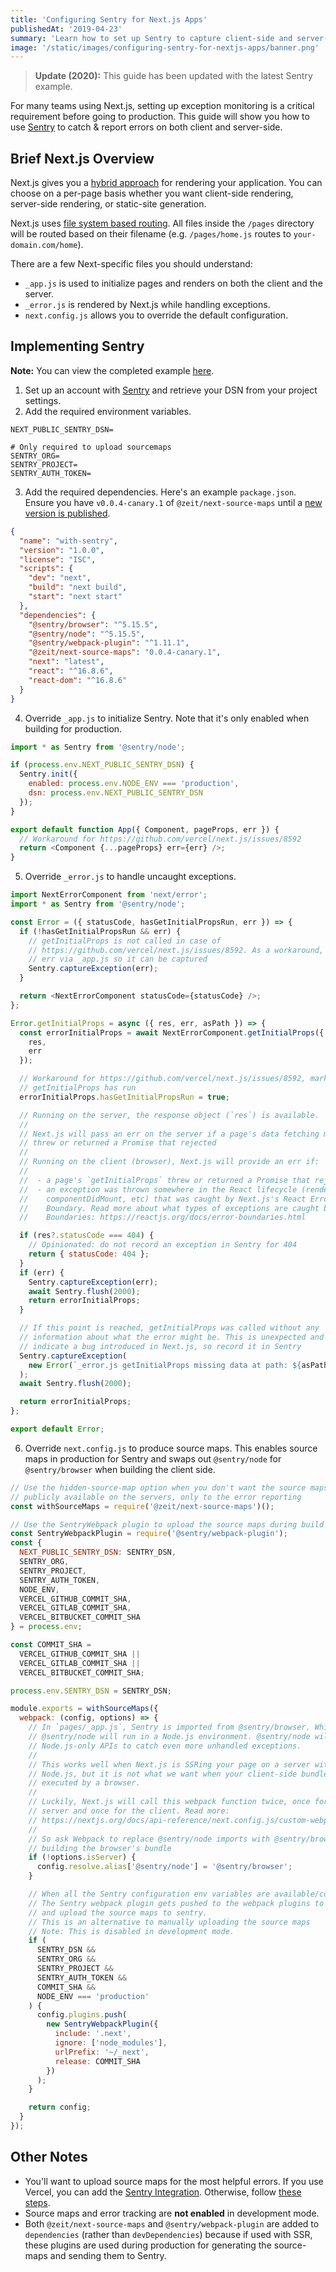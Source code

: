 ```yaml
---
title: 'Configuring Sentry for Next.js Apps'
publishedAt: '2019-04-23'
summary: 'Learn how to set up Sentry to capture client-side and server-side exceptions for Next.js applications.'
image: '/static/images/configuring-sentry-for-nextjs-apps/banner.png'
---
```


> **Update (2020):** This guide has been updated with the latest Sentry example.

For many teams using Next.js, setting up exception monitoring is a critical requirement before going to production.
This guide will show you how to use [Sentry](https://sentry.io) to catch & report errors on both client and server-side.

## Brief Next.js Overview

Next.js gives you a [hybrid approach](https://vercel.com/blog/nextjs-server-side-rendering-vs-static-generation) for rendering your application.
You can choose on a per-page basis whether you want client-side rendering, server-side rendering, or static-site generation.

Next.js uses [file system based routing](https://nextjs.org/docs/routing/introduction).
All files inside the `/pages` directory will be routed based on their filename (e.g. `/pages/home.js` routes to `your-domain.com/home`).

There are a few Next-specific files you should understand:

- `_app.js` is used to initialize pages and renders on both the client and the server.
- `_error.js` is rendered by Next.js while handling exceptions.
- `next.config.js` allows you to override the default configuration.

## Implementing Sentry

**Note:** You can view the completed example [here](https://github.com/vercel/next.js/tree/canary/examples/with-sentry).

1. Set up an account with [Sentry](https://sentry.io) and retrieve your DSN from your project settings.
2. Add the required environment variables.

```bash:.env.local
NEXT_PUBLIC_SENTRY_DSN=

# Only required to upload sourcemaps
SENTRY_ORG=
SENTRY_PROJECT=
SENTRY_AUTH_TOKEN=
```

3. Add the required dependencies. Here's an example `package.json`. Ensure you have `v0.0.4-canary.1` of `@zeit/next-source-maps` until a [new version is published](https://github.com/vercel/next-plugins/issues/634).

```json:package.json
{
  "name": "with-sentry",
  "version": "1.0.0",
  "license": "ISC",
  "scripts": {
    "dev": "next",
    "build": "next build",
    "start": "next start"
  },
  "dependencies": {
    "@sentry/browser": "^5.15.5",
    "@sentry/node": "^5.15.5",
    "@sentry/webpack-plugin": "^1.11.1",
    "@zeit/next-source-maps": "0.0.4-canary.1",
    "next": "latest",
    "react": "^16.8.6",
    "react-dom": "^16.8.6"
  }
}
```

4. Override `_app.js` to initialize Sentry. Note that it's only enabled when building for production.

```jsx:pages/_app.js
import * as Sentry from '@sentry/node';

if (process.env.NEXT_PUBLIC_SENTRY_DSN) {
  Sentry.init({
    enabled: process.env.NODE_ENV === 'production',
    dsn: process.env.NEXT_PUBLIC_SENTRY_DSN
  });
}

export default function App({ Component, pageProps, err }) {
  // Workaround for https://github.com/vercel/next.js/issues/8592
  return <Component {...pageProps} err={err} />;
}
```

5. Override `_error.js` to handle uncaught exceptions.

```jsx:pages/_error.js
import NextErrorComponent from 'next/error';
import * as Sentry from '@sentry/node';

const Error = ({ statusCode, hasGetInitialPropsRun, err }) => {
  if (!hasGetInitialPropsRun && err) {
    // getInitialProps is not called in case of
    // https://github.com/vercel/next.js/issues/8592. As a workaround, we pass
    // err via _app.js so it can be captured
    Sentry.captureException(err);
  }

  return <NextErrorComponent statusCode={statusCode} />;
};

Error.getInitialProps = async ({ res, err, asPath }) => {
  const errorInitialProps = await NextErrorComponent.getInitialProps({
    res,
    err
  });

  // Workaround for https://github.com/vercel/next.js/issues/8592, mark when
  // getInitialProps has run
  errorInitialProps.hasGetInitialPropsRun = true;

  // Running on the server, the response object (`res`) is available.
  //
  // Next.js will pass an err on the server if a page's data fetching methods
  // threw or returned a Promise that rejected
  //
  // Running on the client (browser), Next.js will provide an err if:
  //
  //  - a page's `getInitialProps` threw or returned a Promise that rejected
  //  - an exception was thrown somewhere in the React lifecycle (render,
  //    componentDidMount, etc) that was caught by Next.js's React Error
  //    Boundary. Read more about what types of exceptions are caught by Error
  //    Boundaries: https://reactjs.org/docs/error-boundaries.html

  if (res?.statusCode === 404) {
    // Opinionated: do not record an exception in Sentry for 404
    return { statusCode: 404 };
  }
  if (err) {
    Sentry.captureException(err);
    await Sentry.flush(2000);
    return errorInitialProps;
  }

  // If this point is reached, getInitialProps was called without any
  // information about what the error might be. This is unexpected and may
  // indicate a bug introduced in Next.js, so record it in Sentry
  Sentry.captureException(
    new Error(`_error.js getInitialProps missing data at path: ${asPath}`)
  );
  await Sentry.flush(2000);

  return errorInitialProps;
};

export default Error;
```

6. Override `next.config.js` to produce source maps. This enables source maps in production for Sentry and swaps out `@sentry/node` for `@sentry/browser` when building the client side.

```js:next.config.js
// Use the hidden-source-map option when you don't want the source maps to be
// publicly available on the servers, only to the error reporting
const withSourceMaps = require('@zeit/next-source-maps')();

// Use the SentryWebpack plugin to upload the source maps during build step
const SentryWebpackPlugin = require('@sentry/webpack-plugin');
const {
  NEXT_PUBLIC_SENTRY_DSN: SENTRY_DSN,
  SENTRY_ORG,
  SENTRY_PROJECT,
  SENTRY_AUTH_TOKEN,
  NODE_ENV,
  VERCEL_GITHUB_COMMIT_SHA,
  VERCEL_GITLAB_COMMIT_SHA,
  VERCEL_BITBUCKET_COMMIT_SHA
} = process.env;

const COMMIT_SHA =
  VERCEL_GITHUB_COMMIT_SHA ||
  VERCEL_GITLAB_COMMIT_SHA ||
  VERCEL_BITBUCKET_COMMIT_SHA;

process.env.SENTRY_DSN = SENTRY_DSN;

module.exports = withSourceMaps({
  webpack: (config, options) => {
    // In `pages/_app.js`, Sentry is imported from @sentry/browser. While
    // @sentry/node will run in a Node.js environment. @sentry/node will use
    // Node.js-only APIs to catch even more unhandled exceptions.
    //
    // This works well when Next.js is SSRing your page on a server with
    // Node.js, but it is not what we want when your client-side bundle is being
    // executed by a browser.
    //
    // Luckily, Next.js will call this webpack function twice, once for the
    // server and once for the client. Read more:
    // https://nextjs.org/docs/api-reference/next.config.js/custom-webpack-config
    //
    // So ask Webpack to replace @sentry/node imports with @sentry/browser when
    // building the browser's bundle
    if (!options.isServer) {
      config.resolve.alias['@sentry/node'] = '@sentry/browser';
    }

    // When all the Sentry configuration env variables are available/configured
    // The Sentry webpack plugin gets pushed to the webpack plugins to build
    // and upload the source maps to sentry.
    // This is an alternative to manually uploading the source maps
    // Note: This is disabled in development mode.
    if (
      SENTRY_DSN &&
      SENTRY_ORG &&
      SENTRY_PROJECT &&
      SENTRY_AUTH_TOKEN &&
      COMMIT_SHA &&
      NODE_ENV === 'production'
    ) {
      config.plugins.push(
        new SentryWebpackPlugin({
          include: '.next',
          ignore: ['node_modules'],
          urlPrefix: '~/_next',
          release: COMMIT_SHA
        })
      );
    }

    return config;
  }
});
```

## Other Notes

- You'll want to upload source maps for the most helpful errors. If you use Vercel, you can add the [Sentry Integration](https://docs.sentry.io/workflow/integrations/vercel). Otherwise, follow [these steps](https://github.com/vercel/next.js/tree/canary/examples/with-sentry#without-using-vercel).
- Source maps and error tracking are **not enabled** in development mode.
- Both `@zeit/next-source-maps` and `@sentry/webpack-plugin` are added to `dependencies` (rather than `devDependencies`) because if used with SSR, these plugins are used during production for generating the source-maps and sending them to Sentry.
